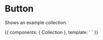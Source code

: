 
<Meta title="Components / User Collections" component={Collection} />

# Button

<ArgsTable of={Collection} />

Shows an example collection.

<Canvas>
  <Story name=" Base Collection">
    {{
        components: { Collection },
        template: `
          <collection/>
          `
    }}
  </Story>
</Canvas>